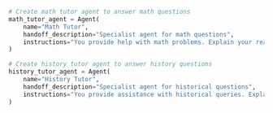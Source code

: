```python Python
# Create math tutor agent to answer math questions
math_tutor_agent = Agent(
    name="Math Tutor",
    handoff_description="Specialist agent for math questions",
    instructions="You provide help with math problems. Explain your reasoning at each step and include examples",
)

# Create history tutor agent to answer history questions
history_tutor_agent = Agent(
    name="History Tutor",
    handoff_description="Specialist agent for historical questions",
    instructions="You provide assistance with historical queries. Explain important events and context clearly.",
)
```